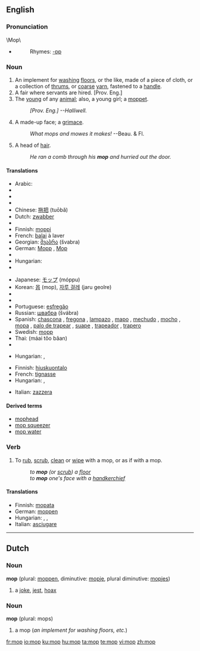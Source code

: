 ==English==

===Pronunciation===
\Mop\
*{{audio|en-us-mop.ogg|Audio (US)}}
*:Rhymes: [[Rhymes:English:-ɒp|-ɒp]]

===Noun===
{{en-noun}}
{{wikipedia}}

# An implement for [[washing]] [[floors]], or the like, made of a  piece of cloth, or a collection of [[thrums]], or [[coarse]] [[yarn]], fastened to a [[handle]].
# A fair where servants are hired. [Prov. Eng.]
# The [[young]] of any [[animal]]; also, a young girl; a [[moppet]].
#:''[Prov. Eng.] --Halliwell.''
# A made-up face; a [[grimace]].
#:''What mops and mowes it makes!'' --Beau. & Fl.
# {{jocular}} A head of [[hair]].
#:''He ran a comb through his '''mop''' and hurried out the door.''

====Translations====
{{trans-top|implement for washing floors}}
*Arabic: {{Arab|[[ممسحة|مِمْسَحَة]]}} {{IPAchar|(mímʂaħa)}} {{f}}
*{{trreq|Armenian}}
*{{trreq|Basque}}
*{{trreq|Catalan}}
*Chinese: [[拖把]] (tuōbǎ)
*Dutch: [[zwabber]]
*{{trreq|Esperanto}}
*Finnish: [[moppi]]
*French: [[balai]] à laver {{m}}
*Georgian: [[შვაბრა]] (švabra)
*German: [[Mopp]] {{m}}, [[Mop]] {{m}}
*{{trreq|Hebrew}}
*Hungarian: {{t|hu|felmosórongy}}
*{{trreq|Italian}}
{{trans-mid}}
*Japanese: [[モップ]] (móppu)
*Korean: [[몹]] (mop), [[자루 걸레]] (jaru geolre)
*{{trreq|Old English}}
*{{trreq|Persian}}
*Portuguese: [[esfregão]] {{m}}
*Russian: [[швабра]] (švábra) {{f}}
*Spanish: [[chascona]] {{f}} {{italbrac|Chile}}, [[fregona]] {{f}} {{italbrac|Spain}}, [[lampazo]] {{m}} {{italbrac|Argentina|Nicaragua|Northwestern Venezuela}}, [[mapo]] {{m}} {{italbrac|Puerto Rico}}, [[mechudo]] {{m}} {{italbrac|Mexico}}, [[mocho]] {{m}} {{italbrac|Eastern Spain}}, [[mopa]] {{f}} {{italbrac|Venezuelan standard usage}}, [[palo de trapear]] {{m}} {{italbrac|Cuba}}, [[suape]] {{m}} {{italbrac|Dominican Republic}}, [[trapeador]] {{m}} {{italbrac|Central America|Cuba|Ecuador|Mexico|Peru}}, [[trapero]] {{m}} {{italbrac|Colombia}}
*Swedish: [[mopp]] {{c}}
*Thai: {{Thai|[[ไม้ถูบ้าน]]}} (máai tŏo bâan)
*{{trreq|Turkish}}
{{trans-bottom}}
 
{{trans-top|a grimace}}
*Hungarian: {{t|hu|grimasz}}, {{t|hu|fintor}}
{{trans-mid}}
{{trans-bottom}}

{{trans-top|head of hair}}
*Finnish: [[hiuskuontalo]]
*French: [[tignasse]]  {{f}}
*Hungarian: {{t|hu|hajtincs}}, {{t|hu|hajcsomó}}
{{trans-mid}}
*Italian: [[zazzera]] {{f}}
{{trans-bottom}}

====Derived terms====
*[[mophead]]
*[[mop squeezer]]
*[[mop water]]

===Verb===
{{en-verb|mop|p|ing}}

# {{transitive}} To [[rub]], [[scrub]], [[clean]] or [[wipe]] with a mop, or as if with a mop.
#:''to '''mop''' (or [[scrub]]) a [[floor]]''
#:''to '''mop''' one's face with a [[handkerchief]]''

====Translations====
{{trans-top|to rub, scrub, clean or wipe with a mop, or as if with a mop}}
*Finnish: [[mopata]]
*German: [[moppen]]
*Hungarian: {{t|hu|felmos}}, {{t|hu|feltöröl}}, {{t|hu|felsúrol}}
*Italian: [[asciugare]]
{{trans-mid}}
{{trans-bottom}}

----

==Dutch==

===Noun===
'''mop''' {{m}} (plural: [[moppen]], diminutive: [[mopje]], plural diminutive: [[mopjes]])

#  a [[joke]], [[jest]], [[hoax]]

===Noun===
'''mop''' (plural: mops)

# a mop (''an implement for washing floors, etc.'')

[[fr:mop]]
[[io:mop]]
[[ku:mop]]
[[hu:mop]]
[[ta:mop]]
[[te:mop]]
[[vi:mop]]
[[zh:mop]]